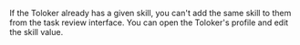 <Cut title="How can I raise the skill value for a Toloker, if they already have the skill?">

If the Toloker already has a given skill, you can't add the same skill to them from the task review interface. You can open the Toloker's profile and edit the skill value.

</Cut>